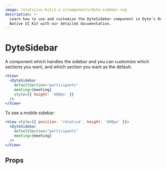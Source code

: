 ```yaml
---
image: /static/ui-kit/1.x.x/components/dyte-sidebar.svg
description: >-
  Learn how to use and customize the DyteSidebar component in Dyte's React
  Native UI Kit with our detailed documentation.
---
```


# DyteSidebar

A component which handles the sidebar and you can customize which sections you
want, and which section you want as the default.

```jsx
<View>
  <DyteSidebar
    defaultSection="participants"
    meeting={meeting}
    style={{ height: '480px' }}
  />
</View>
```

To see a mobile sidebar:

```jsx
<View style={{ position: 'relative', height: '600px' }}>
  <DyteSidebar
    defaultSection="participants"
    meeting={meeting}
  />
</View>
```

## Props

<PropsTable of="dyte-sidebar" />

<head>
  <title>React Native UI Kit DyteSidebar</title>
</head>
